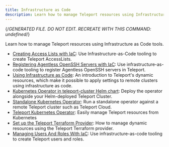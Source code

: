 ```yaml
---
title: Infrastructure as Code
description: Learn how to manage Teleport resources using Infrastructure as Code tools.
---
```


{/*GENERATED FILE. DO NOT EDIT. RECREATE WITH THIS COMMAND:
undefined*/}

Learn how to manage Teleport resources using Infrastructure as Code tools.

- [Creating Access Lists with IaC](access-list.mdx): Use Infrastructure-as-Code tooling to create Teleport AccessLists.
- [Registering Agentless OpenSSH Servers with IaC](agentless-ssh-servers.mdx): Use infrastructure-as-code tooling to register Agentless OpenSSH servers in Teleport.
- [Using Infrastructure as Code](overview.mdx): An introduction to Teleport's dynamic resources, which make it possible to apply settings to remote clusters using infrastructure as code.
- [Kubernetes Operator in teleport-cluster Helm chart](teleport-operator-helm.mdx): Deploy the operator alongside your Helm-deployed Teleport Cluster.
- [Standalone Kubernetes Operator](teleport-operator-standalone.mdx): Run a standalone operator against a remote Teleport cluster such as Teleport Cloud.
- [Teleport Kubernetes Operator](teleport-operator.mdx): Easily manage Teleport resources from Kubernetes
- [Set up the Teleport Terraform Provider](terraform-provider.mdx): How to manage dynamic resources using the Teleport Terraform provider.
- [Managing Users And Roles With IaC](user-and-role.mdx): Use infrastructure-as-code tooling to create Teleport users and roles.
